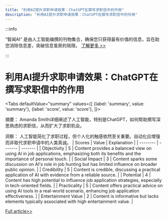 ```yaml
---
title: "利用AI提升求职申请效果：ChatGPT在撰写求职信中的作用"
description: "利用AI提升求职申请效果：ChatGPT在撰写求职信中的作用"
---
```



:::info

“智闻AI“ 是由人工智能编撰的刊物集合，确保您只获得最有价值的信息，旨在助您消除信息差，突破信息茧房的局限。  [了解更多 >>](/)

:::

# 利用AI提升求职申请效果：ChatGPT在撰写求职信中的作用


<Tabs
	defaultValue="summary"
	values={[
	{label: 'summary', value: 'summary'},
	{label: 'score', value: 'score'},
]}>
<TabItem value="summary">


摘要：
Amanda Smith详细阐述了人工智能，特别是ChatGPT，如何帮助撰写深思熟虑的求职信，从而扩大了求职机会。

洞察：
人工智能简化了求职过程，但个人化的触感依然至关重要。自动化应增强而非取代求职申请中的人类真诚。
</TabItem>
<TabItem value="score">
	| Scores     | Value   | Explanation |
	| -------- | ------- | ------- |
	| Objectivity  | 5    | Content provides a balanced view on using AI in job applications, emphasizing both its benefits and the importance of personal touch.    |
	| Social Impact | 3     | Content sparks some discussion on AI's role in job hunting but has limited influence on broader public opinion.    |
	| Credibility    | 5    | Content is credible, discussing a practical application of AI with evidence from a reliable source.    |
	| Potential    | 4    | Content has high potential to influence job application strategies, especially in tech-oriented fields.    |
	| Practicality    | 5    | Content offers practical advice on using AI tools in a real-world scenario, enhancing job application effectiveness.    |
	| Entertainment Value    | 2    | Content is informative but lacks elements typically associated with high entertainment value.    |
</TabItem>
</Tabs>

[Full article>>](https://www.cnet.com/tech/services-and-software/how-to-use-chatgpt-to-write-a-cover-letter/#ftag=CAD590a51e)
